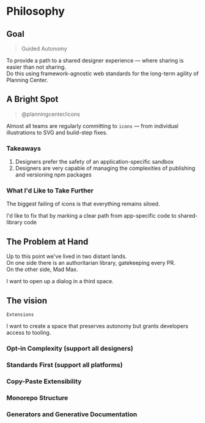 
<Layout>
  <div className="markdown-body">

# Philosophy

## Goal

> Guided Autonomy

To provide a path to a shared designer experience — where sharing is easier than not sharing.  
Do this using framework-agnostic web standards for the long-term agility of Planning Center.

## A Bright Spot

> @planningcenter/icons

Almost all teams are regularly committing to `icons` — from individual illustrations to SVG and build-step fixes.

### Takeaways

1. Designers prefer the safety of an application-specific sandbox
2. Designers are very capable of managing the complexities of publishing and versioning npm packages

### What I'd Like to Take Further

The biggest failing of icons is that everything remains siloed.

I'd like to fix that by marking a clear path from app-specific code to shared-library code

## The Problem at Hand

Up to this point we've lived in two distant lands.  
On one side there is an authoritarian library, gatekeeping every PR.  
On the other side, Mad Max.

I want to open up a dialog in a third space.

## The vision

`Extensions`

I want to create a space that preserves autonomy but grants developers access to tooling.

### Opt-in Complexity (support all designers)

### Standards First (support all platforms)

### Copy-Paste Extensibility

### Monorepo Structure

### Generators and Generative Documentation

  </div>
</Layout>
